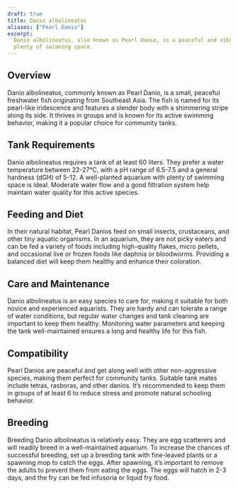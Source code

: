 ```yaml
---
draft: true
title: Danio albolineatus
aliases: ["Pearl Danio"]
excerpt:
  Danio albolineatus, also known as Pearl Danio, is a peaceful and vibrant fish, ideal for community aquariums with
  plenty of swimming space.
---
```


## Overview

Danio albolineatus, commonly known as Pearl Danio, is a small, peaceful freshwater fish originating from Southeast Asia.
The fish is named for its pearl-like iridescence and features a slender body with a shimmering stripe along its side. It
thrives in groups and is known for its active swimming behavior, making it a popular choice for community tanks.

## Tank Requirements

Danio albolineatus requires a tank of at least 60 liters. They prefer a water temperature between 22-27°C, with a pH
range of 6.5-7.5 and a general hardness (dGH) of 5-12. A well-planted aquarium with plenty of swimming space is ideal.
Moderate water flow and a good filtration system help maintain water quality for this active species.

## Feeding and Diet

In their natural habitat, Pearl Danios feed on small insects, crustaceans, and other tiny aquatic organisms. In an
aquarium, they are not picky eaters and can be fed a variety of foods including high-quality flakes, micro pellets, and
occasional live or frozen foods like daphnia or bloodworms. Providing a balanced diet will keep them healthy and enhance
their coloration.

## Care and Maintenance

Danio albolineatus is an easy species to care for, making it suitable for both novice and experienced aquarists. They
are hardy and can tolerate a range of water conditions, but regular water changes and tank cleaning are important to
keep them healthy. Monitoring water parameters and keeping the tank well-maintained ensures a long and healthy life for
this fish.

## Compatibility

Pearl Danios are peaceful and get along well with other non-aggressive species, making them perfect for community tanks.
Suitable tank mates include tetras, rasboras, and other danios. It’s recommended to keep them in groups of at least 6 to
reduce stress and promote natural schooling behavior.

## Breeding

Breeding Danio albolineatus is relatively easy. They are egg scatterers and will readily breed in a well-maintained
aquarium. To increase the chances of successful breeding, set up a breeding tank with fine-leaved plants or a spawning
mop to catch the eggs. After spawning, it’s important to remove the adults to prevent them from eating the eggs. The
eggs will hatch in 2-3 days, and the fry can be fed infusoria or liquid fry food.
